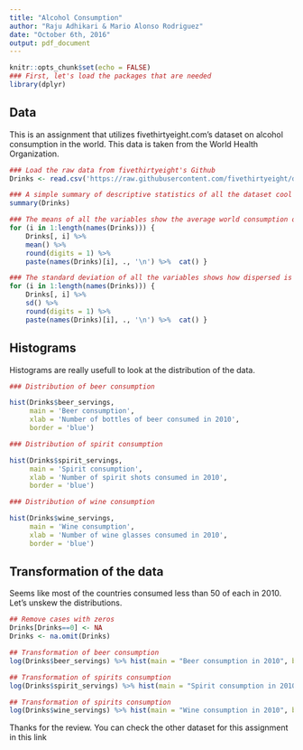 ```yaml
---
title: "Alcohol Consumption"
author: "Raju Adhikari & Mario Alonso Rodriguez"
date: "October 6th, 2016"
output: pdf_document
---
```


```r
knitr::opts_chunk$set(echo = FALSE)
### First, let's load the packages that are needed
library(dplyr)
```

## Data

This is an assignment that utilizes fivethirtyeight.com's dataset on alcohol consumption in the world. This data is taken from the World Health Organization.  

```r

### Load the raw data from fivethirtyeight's Github
Drinks <- read.csv('https://raw.githubusercontent.com/fivethirtyeight/data/master/alcohol-consumption/drinks.csv')

### A simple summary of descriptive statistics of all the dataset cool
summary(Drinks)

### The means of all the variables show the average world consumption of each drink
for (i in 1:length(names(Drinks))) {
    Drinks[, i] %>%
    mean() %>%
    round(digits = 1) %>%
    paste(names(Drinks)[i], ., '\n') %>%  cat() }

### The standard deviation of all the variables shows how dispersed is the data
for (i in 1:length(names(Drinks))) {
    Drinks[, i] %>%
    sd() %>%
    round(digits = 1) %>%
    paste(names(Drinks)[i], ., '\n') %>%  cat() }

```

## Histograms

Histograms are really usefull to look at the distribution of the data.

```r

### Distribution of beer consumption

hist(Drinks$beer_servings,
     main = 'Beer consumption',
     xlab = 'Number of bottles of beer consumed in 2010',
     border = 'blue')

### Distribution of spirit consumption

hist(Drinks$spirit_servings,
     main = 'Spirit consumption',
     xlab = 'Number of spirit shots consumed in 2010', 
     border = 'blue')

### Distribution of wine consumption

hist(Drinks$wine_servings,
     main = 'Wine consumption',
     xlab = 'Number of wine glasses consumed in 2010',
     border = 'blue')
```

## Transformation of the data

Seems like most of the countries consumed less than 50 of each in 2010. Let's unskew the distributions. 


```r
## Remove cases with zeros
Drinks[Drinks==0] <- NA
Drinks <- na.omit(Drinks)

## Transformation of beer consumption
log(Drinks$beer_servings) %>% hist(main = "Beer consumption in 2010", border = 'blue')

## Transformation of spirits consumption
log(Drinks$spirit_servings) %>% hist(main = "Spirit consumption in 2010", border = 'blue')

## Transformation of spirits consumption
log(Drinks$wine_servings) %>% hist(main = "Wine consumption in 2010", border = 'blue')

```

Thanks for the review. You can check the other dataset for this assignment in this link
